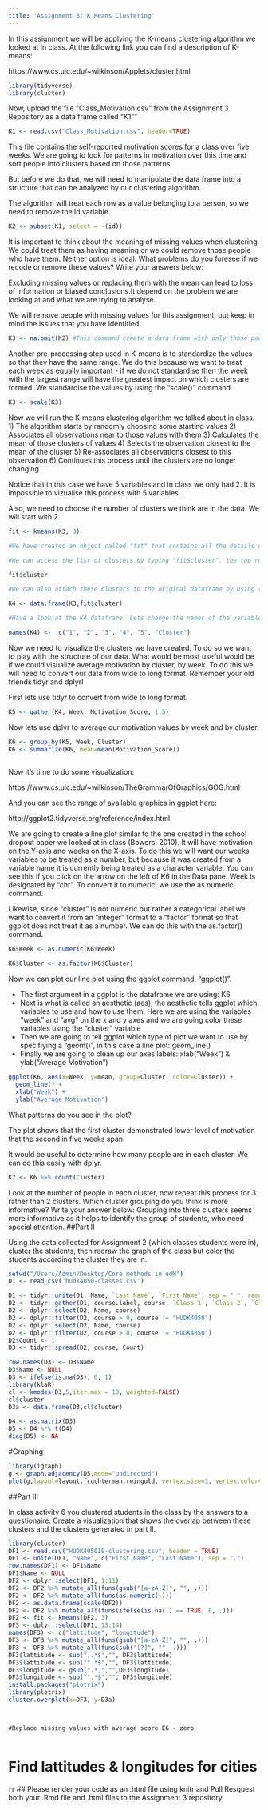 ```yaml
---
title: 'Assignment 3: K Means Clustering'
---
```


In this assignment we will be applying the K-means clustering algorithm we looked at in class. At the following link you can find a description of K-means:

https://www.cs.uic.edu/~wilkinson/Applets/cluster.html


```r
library(tidyverse)
library(cluster)
```

Now, upload the file "Class_Motivation.csv" from the Assignment 3 Repository as a data frame called "K1""
```r

K1 <- read.csv("Class_Motivation.csv", header=TRUE)

```

This file contains the self-reported motivation scores for a class over five weeks. We are going to look for patterns in motivation over this time and sort people into clusters based on those patterns.

But before we do that, we will need to manipulate the data frame into a structure that can be analyzed by our clustering algorithm.

The algorithm will treat each row as a value belonging to a person, so we need to remove the id variable.

```r

K2 <- subset(K1, select = -(id))

```

It is important to think about the meaning of missing values when clustering. We could treat them as having meaning or we could remove those people who have them. Neither option is ideal. What problems do you foresee if we recode or remove these values? Write your answers below:

Excluding missing values or replacing them with the mean can lead to loss of information or biased conclusions.It depend on the problem we are looking at and what we are trying to analyse.

We will remove people with missing values for this assignment, but keep in mind the issues that you have identified.


```r

K3 <- na.omit(K2) #This command create a data frame with only those people with no missing values. It "omits" all rows with missing values, also known as a "listwise deletion". EG - It runs down the list deleting rows as it goes.

```

Another pre-processing step used in K-means is to standardize the values so that they have the same range. We do this because we want to treat each week as equally important - if we do not standardise then the week with the largest range will have the greatest impact on which clusters are formed. We standardise the values by using the "scale()" command.

```r

K3 <- scale(K3)

```


Now we will run the K-means clustering algorithm we talked about in class. 
1) The algorithm starts by randomly choosing some starting values 
2) Associates all observations near to those values with them
3) Calculates the mean of those clusters of values
4) Selects the observation closest to the mean of the cluster
5) Re-associates all observations closest to this observation
6) Continues this process until the clusters are no longer changing

Notice that in this case we have 5 variables and in class we only had 2. It is impossible to vizualise this process with 5 variables.

Also, we need to choose the number of clusters we think are in the data. We will start with 2.

```r

fit <- kmeans(K3, 3)

#We have created an object called "fit" that contains all the details of our clustering including which observations belong to each cluster.

#We can access the list of clusters by typing "fit$cluster", the top row corresponds to the original order the rows were in. Notice we have deleted some rows.

fit$cluster

#We can also attach these clusters to the original dataframe by using the "data.frame" command to create a new data frame called K4.

K4 <- data.frame(K3,fit$cluster)

#Have a look at the K4 dataframe. Lets change the names of the variables to make it more convenient with the names() command.

names(K4) <-  c("1", "2", "3", "4", "5", "Cluster")
```

Now we need to visualize the clusters we have created. To do so we want to play with the structure of our data. What would be most useful would be if we could visualize average motivation by cluster, by week. To do this we will need to convert our data from wide to long format. Remember your old friends tidyr and dplyr!

First lets use tidyr to convert from wide to long format.
```r

K5 <- gather(K4, Week, Motivation_Score, 1:5)
```

Now lets use dplyr to average our motivation values by week and by cluster.

```r

K6 <- group_by(K5, Week, Cluster)
K6 <- summarize(K6, mean=mean(Motivation_Score))
   

```

Now it's time to do some visualization: 

https://www.cs.uic.edu/~wilkinson/TheGrammarOfGraphics/GOG.html

And you can see the range of available graphics in ggplot here:

http://ggplot2.tidyverse.org/reference/index.html

We are going to create a line plot similar to the one created in the school dropout paper we looked at in class (Bowers, 2010). It will have motivation on the Y-axis and weeks on the X-axis. To do this we will want our weeks variables to be treated as a number, but because it was created from a variable name it is currently being treated as a character variable. You can see this if you click on the arrow on the left of K6 in the Data pane. Week is designated by "chr". To convert it to numeric, we use the as.numeric command. 

Likewise, since "cluster" is not numeric but rather a categorical label we want to convert it from an "integer" format to a "factor" format so that ggplot does not treat it as a number. We can do this with the as.factor() command.

```r

K6$Week <- as.numeric(K6$Week)

K6$Cluster <- as.factor(K6$Cluster)

```

Now we can plot our line plot using the ggplot command, "ggplot()".

- The first argument in a ggplot is the dataframe we are using: K6
- Next is what is called an aesthetic (aes), the aesthetic tells ggplot which variables to use and how to use them. Here we are using the variables "week" and "avg" on the x and y axes and we are going color these variables using the "cluster" variable
- Then we are going to tell ggplot which type of plot we want to use by specifiying a "geom()", in this case a line plot: geom_line()
- Finally we are going to clean up our axes labels: xlab("Week") & ylab("Average Motivation")

```r
ggplot(K6, aes(x=Week, y=mean, group=Cluster, color=Cluster)) +
  geom_line() +
  xlab("Week") +
  ylab("Average Motivation")

```

What patterns do you see in the plot?

The plot shows that the first cluster demonstrated lower level of motivation that the second in five weeks span.

It would be useful to determine how many people are in each cluster. We can do this easily with dplyr.

```r
K7 <- K6 %>% count(Cluster)
```

Look at the number of people in each cluster, now repeat this process for 3 rather than 2 clusters. Which cluster grouping do you think is more informative? Write your answer below:
Grouping into three clusters seems more informative as it helps to identify the group of students, who need special attention. 
##Part II

Using the data collected for Assignment 2 (which classes students were in), cluster the students, then redraw the graph of the class but color the students according the cluster they are in.
```r

setwd("/Users/Admin/Desktop/Core methods in edM")
D1 <- read_csv('hudk4050-classes.csv')

D1 <- tidyr::unite(D1, Name, `Last Name`, `First Name`, sep = " ", remove = TRUE)
D2 <- tidyr::gather(D1, course.label, course, `Class 1`, `Class 2`, `Class 3`, `Class 4`, `Class 5`, 'Class 6', na.rm = TRUE, convert = FALSE)
D2 <- dplyr::select(D2, Name, course)
D2 <- dplyr::filter(D2, course > 0, course != "HUDK4050")
D2 <- dplyr::select(D2, Name, course)
D2 <- dplyr::filter(D2, course > 0, course != "HUDK4050")
D2$Count <- 1
D3 <- tidyr::spread(D2, course, Count)

row.names(D3) <- D3$Name
D3$Name <- NULL
D3 <- ifelse(is.na(D3), 0, 1)
library(klaR)
cl <- kmodes(D3,5,iter.max = 10, weighted=FALSE)
cl$cluster
D3a <- data.frame(D3,cl$cluster)

D4 <- as.matrix(D3)
D5 <- D4 %*% t(D4)
diag(D5) <- NA


```
#Graphing
```r
library(igraph)
g <- graph.adjacency(D5,mode="undirected")
plot(g,layout=layout.fruchterman.reingold, vertex.size=3, vertex.color=D3a$cl.cluster)
```


##Part III

In class activity 6 you clustered students in the class by the answers to a questionaire. Create a visualization that shows the overlap between these clusters and the clusters generated in part II.

```r
library(cluster)
DF1 <- read.csv("HUDK405019-clustering.csv", header = TRUE)
DF1 <- unite(DF1, "Name", c("First.Name", "Last.Name"), sep = ".")
row.names(DF1) <- DF1$Name
DF1$Name <- NULL
DF2 <- dplyr::select(DF1, 1:11)
DF2 <- DF2 %>% mutate_all(funs(gsub("[a-zA-Z]", "", .)))
DF2 <- DF2 %>% mutate_all(funs(as.numeric(.)))
DF2 <- as.data.frame(scale(DF2))
DF2 <- DF2 %>% mutate_all(funs(ifelse(is.na(.) == TRUE, 0, .)))
DF2 <- fit <- kmeans(DF2, 3) 
DF3 <- dplyr::select(DF1, 13:14)
names(DF3) <- c("lattitude", "longitude")
DF3 <- DF3 %>% mutate_all(funs(gsub("[a-zA-Z]", "", .)))
DF3 <- DF3 %>% mutate_all(funs(sub("[?]", "", .)))
DF3$lattitude <- sub(",.*$","", DF3$lattitude) 
DF3$lattitude <- sub("°.*$","", DF3$lattitude)
DF3$longitude <- gsub(".*,","",DF3$longitude)
DF3$longitude <- sub("°.*$","", DF3$longitude)
install.packages("plotrix")
library(plotrix)
cluster.overplot(x=DF3, y=D3a)



```
```
 
#Replace missing values with average score EG - zero

```
```r

```

# Find lattitudes & longitudes for cities
```r




```r


## Please render your code as an .html file using knitr and Pull Resquest both your .Rmd file and .html files to the Assignment 3 repository.

